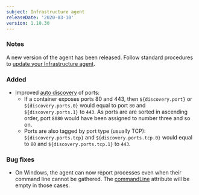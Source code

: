 ```yaml
---
subject: Infrastructure agent
releaseDate: '2020-03-10'
version: 1.10.30
---
```


### Notes

A new version of the agent has been released. Follow standard procedures to [update your Infrastructure agent](/docs/infrastructure/new-relic-infrastructure/installation/update-infrastructure-agent).

### Added

* Improved [auto discovery](/docs/integrations/host-integrations/installation/container-auto-discovery) of ports:
  * If a container exposes ports 80 and 443, then `${discovery.port}` or `${discovery.ports.0}` would equal to port `80` and `${discovery.ports.1}` to `443`. As ports are are sorted in ascending order, port `8080` would have been assigned to number three and so on.
  * Ports are also tagged by port type (usually TCP): `${discovery.ports.tcp}` and `${discovery.ports.tcp.0}` would equal to `80` and `${discovery.ports.tcp.1}` to `443`.

### Bug fixes

* On Windows, the agent can now report processes even when their command line cannot be gathered. The [commandLine](/attribute-dictionary/?event=ProcessSample&attribute=commandLine) attribute will be empty in those cases.
